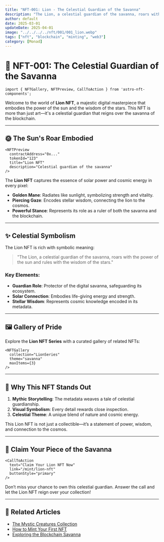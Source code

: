 ```yaml
---
title: "NFT-001: Lion - The Celestial Guardian of the Savanna"
description: "The Lion, a celestial guardian of the savanna, roars with the power of the sun and rules with the wisdom of the stars."
author: default
date: 2025-03-01
updateDate: 2025-04-01
image: "../../../../nft/001/001_lion.webp"
tags: ["nft", "blockchain", "minting", "web3"]
category: [Monad]
---
```


# 🦁 NFT-001: The Celestial Guardian of the Savanna

```astro
import { NFTGallery, NFTPreview, CallToAction } from 'astro-nft-components';
```

Welcome to the world of **Lion NFT**, a majestic digital masterpiece that embodies the power of the sun and the wisdom of the stars. This NFT is more than just art—it's a celestial guardian that reigns over the savanna of the blockchain.

---

## 🌞 The Sun's Roar Embodied

```astro
<NFTPreview
  contractAddress="0x..."
  tokenId="123"
  title="Lion NFT"
  description="Celestial guardian of the savanna"
/>
```

The **Lion NFT** captures the essence of solar power and cosmic energy in every pixel:

- **Golden Mane**: Radiates like sunlight, symbolizing strength and vitality.
- **Piercing Gaze**: Encodes stellar wisdom, connecting the lion to the cosmos.
- **Powerful Stance**: Represents its role as a ruler of both the savanna and the blockchain.

---

## ✨ Celestial Symbolism

The Lion NFT is rich with symbolic meaning:

> "The Lion, a celestial guardian of the savanna, roars with the power of the sun and rules with the wisdom of the stars."

### Key Elements:

- **Guardian Role**: Protector of the digital savanna, safeguarding its ecosystem.
- **Solar Connection**: Embodies life-giving energy and strength.
- **Stellar Wisdom**: Represents cosmic knowledge encoded in its metadata.

---

## 🖼️ Gallery of Pride

Explore the **Lion NFT Series** with a curated gallery of related NFTs:

```astro
<NFTGallery
  collection="LionSeries"
  theme="savanna"
  maxItems={3}
/>
```

---

## 🌌 Why This NFT Stands Out

1. **Mythic Storytelling**: The metadata weaves a tale of celestial guardianship.
2. **Visual Symbolism**: Every detail rewards close inspection.
3. **Celestial Theme**: A unique blend of nature and cosmic energy.

This Lion NFT is not just a collectible—it’s a statement of power, wisdom, and connection to the cosmos.

---

## 🦁 Claim Your Piece of the Savanna

```astro
<CallToAction
  text="Claim Your Lion NFT Now"
  link="/mint/lion-nft"
  buttonStyle="primary"
/>
```

Don’t miss your chance to own this celestial guardian. Answer the call and let the Lion NFT reign over your collection!

---

## 🔗 Related Articles

- [The Mystic Creatures Collection](../mystic-creatures)
- [How to Mint Your First NFT](../mint-guide)
- [Exploring the Blockchain Savanna](../blockchain-savanna)
